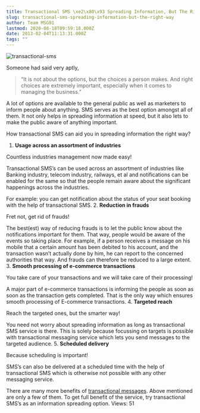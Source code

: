 ```yaml
---
title: Transactional SMS \xe2\x80\x93 Spreading Information, But The Right Way
slug: transactional-sms-spreading-information-but-the-right-way
author: Team MSG91
lastmod: 2020-08-18T09:59:18.000Z
date: 2013-02-04T11:13:31.000Z
tags: ""
---
```


![transactional-sms](https://images-msg91.s3.ap-south-1.amazonaws.com/content/images/wordpress/2013/02/transactional-sms.jpg)


Someone had said very aptly,



> “It is not about the options, but the choices a person makes. And right choices are extremely important, especially when it comes to managing the business.”
> 
> 


A lot of options are available to the general public as well as marketers to inform people about anything. SMS serves as the best option amongst all of them. It not only helps in spreading information at speed, but it also lets to make the public aware of anything important.


How transactional SMS can aid you in spreading information the right way?


1. **Usage across an assortment of industries**  

Countless industries management now made easy!  

Transactional SMS’s can be used across an assortment of industries like Banking industry, telecom industry, railways, et al and notifications can be enabled for the same so that the people remain aware about the significant happenings across the industries.  

For example: you can get notification about the status of your seat booking with the help of transactional SMS.
2. **Reduction in frauds**  

Fret not, get rid of frauds!  

The best(est) way of reducing frauds is to let the public know about the notifications important for them. That way, people would be aware of the events so taking place. For example, if a person receives a message on his mobile that a certain amount has been debited to his account, and the transaction wasn’t actually done by him, he can report to the concerned authorities that way. And frauds can therefore be reduced to a large extent.
3. **Smooth processing of e-commerce transactions**  

You take care of your transactions and we will take care of their processing!  

A major part of e-commerce transactions is informing the people as soon as soon as the transaction gets completed. That is the only way which ensures smooth processing of E-commerce transactions.
4. **Targeted reach**  

Reach the targeted ones, but the smarter way!  

You need not worry about spreading information as long as transactional SMS service is there. This is solely because focussing on targets is possible with transactional messaging service which lets you send messages to the targeted audience.
5. **Scheduled delivery**  

Because scheduling is important!  

SMS’s can also be delivered at a scheduled time with the help of transactional SMS which is otherwise not possible with any other messaging service.


There are many more benefits of [transactional messages](https://msg91.com/transactional-sms "transactional messages"). Above mentioned are only a few of them. To get full benefit of the service, try transactional SMS’s as an information spreading option.
 Views: 51



